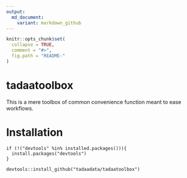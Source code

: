 ```yaml
---
output:
  md_document:
    variant: markdown_github
---
```


<!-- README.md is generated from README.Rmd. Please edit that file -->

```r
knitr::opts_chunk$set(
  collapse = TRUE,
  comment = "#>",
  fig.path = "README-"
)
```

# tadaatoolbox

This is a mere toolbox of common convenience function meant to ease workflows.

# Installation

```
if (!("devtools" %in% installed.packages())){
  install.packages("devtools")
}

devtools::install_github("tadaadata/tadaatoolbox")
```